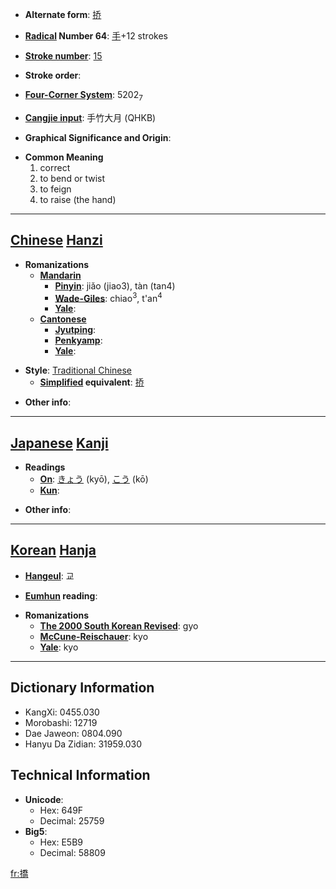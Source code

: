 * '''Alternate form''': [[挢]]

* '''[[Wiktionary:Chinese radical index| Radical]] Number 64''': [[Wiktionary:Chinese radical index 手|手]]+12 strokes

* '''[[Wiktionary:Chinese total strokes index|Stroke number]]''': [[Wiktionary:Chinese total strokes index 15|15]]

* '''Stroke order''': 

* '''[[Wiktionary:Chinese four corner index|Four-Corner System]]''': 5202<sub>7</sub>

* '''[[Wiktionary:Chinese Cangjie index|Cangjie input]]''': 手竹大月 (QHKB)

* '''Graphical Significance and Origin''': 

* '''Common Meaning'''
*#correct
*# to bend or twist
*# to feign
*# to raise (the hand)


----

== [[Chinese]] [[Hanzi]] ==

* '''Romanizations'''
** '''[[Mandarin]]'''
*** '''[[Pinyin]]''': jiǎo (jiao3), tàn (tan4)
*** '''[[Wade-Giles]]''': chiao<sup>3</sup>, t'an<sup>4</sup>
*** '''[[Yale]]''': 
** '''[[Cantonese]]'''
*** '''[[Jyutping]]''':
*** '''[[Penkyamp]]''': 
*** '''[[Yale]]''': 

* '''Style''': [[Traditional Chinese]] 
** '''[[Simplified Chinese|Simplified]] equivalent''': [[挢]]

* '''Other info''': 

----

== [[Japanese]] [[Kanji]] ==

* '''Readings'''
** '''[[On]]''': [[きょう]] (kyō), [[こう]] (kō)
** '''[[Kun]]''': 

* '''Other info''':  

----

== [[Korean]] [[Hanja]] ==

* '''[[Hangeul]]''': 교

* '''[[Eumhun]] reading''': 

* '''Romanizations'''
** '''[[The 2000 South Korean Revised Romanization|The 2000 South Korean Revised]]''': gyo
** '''[[McCune-Reischauer]]''': kyo
** '''[[Yale]]''': kyo

----

== Dictionary Information ==

* KangXi: 0455.030
* Morobashi: 12719
* Dae Jaweon: 0804.090
* Hanyu Da Zidian: 31959.030

== Technical Information ==

* '''Unicode''':
** Hex: 649F
** Decimal: 25759
* '''Big5''':
** Hex: E5B9
** Decimal: 58809

[[fr:撟]]